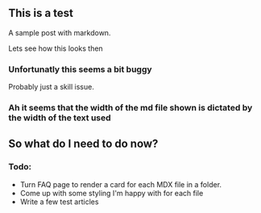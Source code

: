 ## This is a test

A sample post with markdown.

Lets see how this looks then

### Unfortunatly this seems a bit buggy

Probably just a skill issue.

### Ah it seems that the width of the md file shown is dictated by the width of the text used

## So what do I need to do now?

### Todo:

- Turn FAQ page to render a card for each MDX file in a folder.
- Come up with some styling I'm happy with for each file
- Write a few test articles
